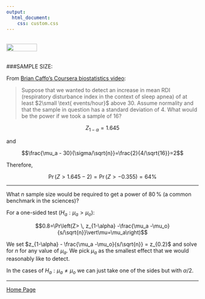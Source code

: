 ```yaml
---
output: 
  html_document:
    css: custom.css
---
```


<br>
<a href="http://rinterested.github.io/statistics/index.html">
<img HEIGHT="20" WIDTH="80" src="https://cloud.githubusercontent.com/assets/9312897/10556783/a27a26fa-745c-11e5-9b1a-2d5bd737387a.PNG"></a>
<br><br>

###SAMPLE SIZE:
<br>

From [Brian Caffo's Coursera biostatistics video](https://www.coursera.org/learn/biostatistics-2/lecture/JLyrB/calculating-power):

>Suppose that we wanted to detect an increase in mean RDI (respiratory disturbance index in the context of sleep apnea) of at least $2\small \text{ events/hour}$ above $30$. Assume normality and that the sample in question has a standard deviation of $4$. What would be the power if we took a sample of $16?$

$$Z_{1-\alpha}=1.645$$

and 

$$\frac{\mu_a - 30}{\sigma/\sqrt{n}}=\frac{2}{4/\sqrt{16}}=2$$

Therefore, 

$$\Pr(Z>1.645-2)=\Pr(Z>-0.355)=64\%$$

---

What $n$ sample size would be required to get a power of $80\,\%$ (a common benchmark in the sciences)?

For a one-sided test ($H_a: \mu_a > \mu_o$):


$$0.8=\Pr\left(Z> \, z_{1-\alpha} -\frac{\mu_a -\mu_o}{s/\sqrt{n}}\vert\mu=\mu_a\right)$$


We set $z_{1-\alpha} - \frac{\mu_a -\mu_o}{s/\sqrt{n}} = z_{0.2}$ and solve for $n$ for any value of $\mu_a$. We pick $\mu_a$ as the smallest effect that we would reasonably like to detect.

In the cases of $H_a:\mu_a \neq \mu_o$ we can just take one of the sides but with $\alpha/2$.

---

<a href="http://rinterested.github.io/statistics/index.html">Home Page</a>

